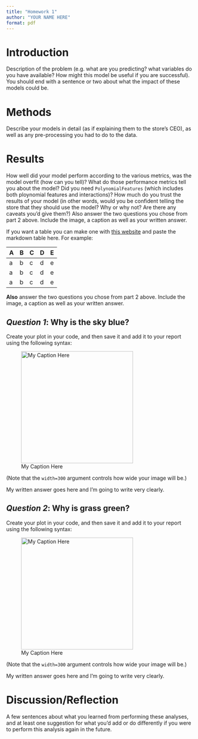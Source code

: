 ```yaml
---
title: "Homework 1"
author: "YOUR NAME HERE"
format: pdf
---
```


# Introduction

Description of the problem (e.g. what are you predicting? what variables do you have available? How might this model be useful if you are successful). You should end with a sentence or two about what the impact of these models could be.


# Methods

Describe your models in detail (as if explaining them to the store's CEO), as well as any pre-processing you had to do to the data. 

# Results

How well did your model perform according to the various metrics, was the model overfit (how can you tell)? What do those performance metrics tell you about the model? Did you need `PolynomialFeatures` (which includes both ploynomial features and interactions)?  How much do you trust the results of your model (in other words, would you be confident telling the store that they should use the model? Why or why not? Are there any caveats you'd give them?) Also answer the two questions you chose from part 2 above. Include the image, a caption as well as your written answer.

If you want a table you can make one with [this website](https://www.tablesgenerator.com/markdown_tables) and paste the markdown table here. For example:

| A | B | C | D | E |
|---|---|---|---|---|
| a | b | c | d | e |
| a | b | c | d | e |
| a | b | c | d | e |

**Also** answer the two questions you chose from part 2 above. Include the image, a caption as well as your written answer.

## *Question 1*: Why is the sky blue?

Create your plot in your code, and then save it and add it to your report using the following syntax:

![My Caption Here](https://cdn.britannica.com/84/73184-050-05ED59CB/Sunflower-field-Fargo-North-Dakota.jpg){width=300}

(Note that the `width=300` argument controls how wide your image will be.)

My written answer goes here and I'm going to write very clearly.

## *Question 2*: Why is grass green?

Create your plot in your code, and then save it and add it to your report using the following syntax:

![My Caption Here](/Users/cparlett/Desktop/corgi.jpg){width=300}

(Note that the `width=300` argument controls how wide your image will be.)


My written answer goes here and I'm going to write very clearly.

# Discussion/Reflection

A few sentences about what you learned from performing these analyses, and at least one suggestion for what you'd add or do differently if you were to perform this analysis again in the future.
